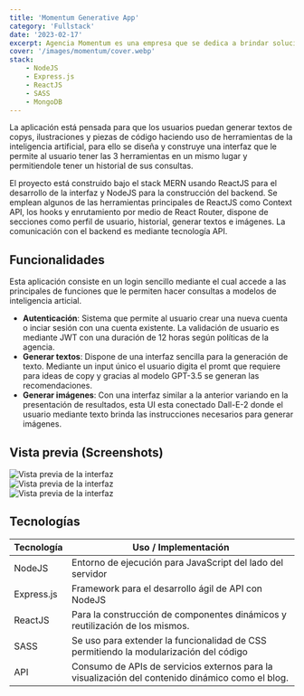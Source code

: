 ```yaml
---
title: 'Momentum Generative App'
category: 'Fullstack'
date: '2023-02-17'
excerpt: Agencia Momentum es una empresa que se dedica a brindar soluciones de marketing digital, en su proceso de innovación se decide crear una aplicación web cuyo principal objetivo es optimizar el proceso creativo de generación de copys e ilustraciones gracias a la integración de herramientas de IA como GPT-3, Dall-E-2 o Codex.
cover: '/images/momentum/cover.webp'
stack:
    - NodeJS
    - Express.js
    - ReactJS
    - SASS
    - MongoDB
---
```


La aplicación está pensada para que los usuarios puedan generar textos de copys, ilustraciones y piezas de código haciendo uso de herramientas de la inteligencia artificial, para ello se diseña y construye una interfaz que le permite al usuario tener las 3 herramientas en un mismo lugar y permitiendole tener un historial de sus consultas.

El proyecto está construido bajo el stack MERN usando ReactJS para el desarrollo de la interfaz y NodeJS para la construcción del backend. Se emplean algunos de las herramientas principales de ReactJS como Context API, los hooks y enrutamiento por medio de React Router, dispone de secciones como perfil de usuario, historial, generar textos e imágenes. La comunicación con el backend es mediante tecnología API.

## Funcionalidades

Esta aplicación consiste en un login sencillo mediante el cual accede a las principales de funciones que le permiten hacer consultas a modelos de inteligencia articial.

-   **Autenticación**: Sistema que permite al usuario crear una nueva cuenta o inciar sesión con una cuenta existente. La validación de usuario es mediante JWT con una duración de 12 horas según políticas de la agencia.
-   **Generar textos**: Dispone de una interfaz sencilla para la generación de texto. Mediante un input único el usuario digita el promt que requiere para ideas de copy y gracias al modelo GPT-3.5 se generan las recomendaciones.
-   **Generar imágenes**: Con una interfaz similar a la anterior variando en la presentación de resultados, esta UI esta conectado Dall-E-2 donde el usuario mediante texto brinda las instrucciones necesarios para generar imágenes.

## Vista previa (Screenshots)

<div class="mdx-gallery">
    <img src="/images/momentum/responsive.webp" alt="Vista previa de la interfaz" loading="lazy" />
    <br />
    <img src="/images/momentum/screenshot.webp" alt="Vista previa de la interfaz" loading="lazy" />
    <br />
    <img src="/images/momentum/mockup.webp" alt="Vista previa de la interfaz" loading="lazy" />
</div>

## Tecnologías

| Tecnología | Uso / Implementación                                                                             |
| ---------- | ------------------------------------------------------------------------------------------------ |
| NodeJS     | Entorno de ejecución para JavaScript del lado del servidor                                       |
| Express.js | Framework para el desarrollo ágil de API con NodeJS                                              |
| ReactJS    | Para la construcción de componentes dinámicos y reutilización de los mismos.                     |
| SASS       | Se uso para extender la funcionalidad de CSS permitiendo la modularización del código            |
| API        | Consumo de APIs de servicios externos para la visualización del contenido dinámico como el blog. |
